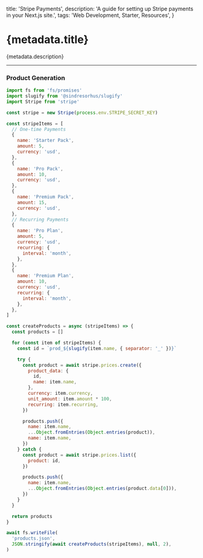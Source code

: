   title: 'Stripe Payments',
  description: 'A guide for setting up Stripe payments in your Next.js site.',
  tags: 'Web Development, Starter, Resources',
}

# {metadata.title}

{metadata.description}

---

### Product Generation

```js
import fs from 'fs/promises'
import slugify from '@sindresorhus/slugify'
import Stripe from 'stripe'

const stripe = new Stripe(process.env.STRIPE_SECRET_KEY)

const stripeItems = [
  // One-time Payments
  {
    name: 'Starter Pack',
    amount: 5,
    currency: 'usd',
  },
  {
    name: 'Pro Pack',
    amount: 10,
    currency: 'usd',
  },
  {
    name: 'Premium Pack',
    amount: 15,
    currency: 'usd',
  },
  // Recurring Payments
  {
    name: 'Pro Plan',
    amount: 5,
    currency: 'usd',
    recurring: {
      interval: 'month',
    },
  },
  {
    name: 'Premium Plan',
    amount: 10,
    currency: 'usd',
    recurring: {
      interval: 'month',
    },
  },
]

const createProducts = async (stripeItems) => {
  const products = []

  for (const item of stripeItems) {
    const id = `prod_${slugify(item.name, { separator: '_' })}`

    try {
      const product = await stripe.prices.create({
        product_data: {
          id,
          name: item.name,
        },
        currency: item.currency,
        unit_amount: item.amount * 100,
        recurring: item.recurring,
      })

      products.push({
        name: item.name,
        ...Object.fromEntries(Object.entries(product)),
        name: item.name,
      })
    } catch {
      const product = await stripe.prices.list({
        product: id,
      })

      products.push({
        name: item.name,
        ...Object.fromEntries(Object.entries(product.data[0])),
      })
    }
  }

  return products
}

await fs.writeFile(
  'products.json',
  JSON.stringify(await createProducts(stripeItems), null, 2),
)
```
